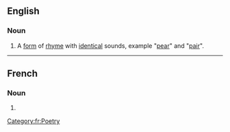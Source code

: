 ==English==

===Noun===
{{en-noun|head=[[rime]] [[riche]]|rimes riches}}

# {{context|poetry|lang=en}} A [[form]] of [[rhyme]] with [[identical]] sounds, example "[[pear]]" and "[[pair]]".

----
==French==

===Noun===
{{fr-noun|f|pl=rimes riches}}

# {{l|en|rime riche}}

[[Category:fr:Poetry]]
